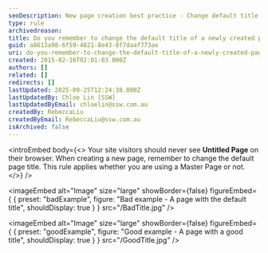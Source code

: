 ```yaml
---
seoDescription: New page creation best practice - Change default title to a meaningful one, enhancing user experience and search engine optimization.
type: rule
archivedreason:
title: Do you remember to change the default title of a newly created page?
guid: a8613a98-6f59-4821-8e43-8f7daaf773ae
uri: do-you-remember-to-change-the-default-title-of-a-newly-created-page
created: 2015-02-16T02:01:03.000Z
authors: []
related: []
redirects: []
lastUpdated: 2025-09-25T12:24:38.000Z
lastUpdatedBy: Chloe Lin [SSW]
lastUpdatedByEmail: chloelin@ssw.com.au
createdBy: RebeccaLiu
createdByEmail: RebeccaLiu@ssw.com.au
isArchived: false
---
```


<introEmbed
  body={<>
Your site visitors should never see **Untitled Page** on their browser. When creating a new page, remember to change the default page title. This rule applies whether you are using a Master Page or not.
  </>}
/>

<imageEmbed
  alt="Image"
  size="large"
  showBorder={false}
  figureEmbed={ {
    preset: "badExample",
    figure: "Bad example - A page with the default title",
    shouldDisplay: true
  } }
  src="/BadTitle.jpg"
/>


<imageEmbed
  alt="Image"
  size="large"
  showBorder={false}
  figureEmbed={ {
    preset: "goodExample",
    figure: "Good example - A page with a good title",
    shouldDisplay: true
  } }
  src="/GoodTitle.jpg"
/>
